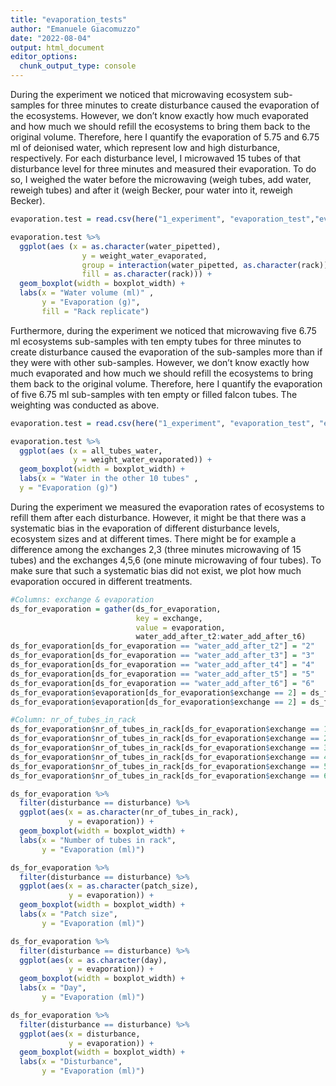 ```yaml
---
title: "evaporation_tests"
author: "Emanuele Giacomuzzo"
date: "2022-08-04"
output: html_document
editor_options: 
  chunk_output_type: console
---
```


During the experiment we noticed that microwaving ecosystem sub-samples for three minutes to create disturbance caused the evaporation of the ecosystems. However, we don't know exactly how much evaporated and how much we should refill the ecosystems to bring them back to the original volume. Therefore, here I quantify the evaporation of 5.75 and 6.75 ml of deionised water, which represent low and high disturbance, respectively. For each disturbance level, I microwaved 15 tubes of that disturbance level for three minutes and measured their evaporation. To do so, I weighed the water before the microwaving (weigh tubes, add water, reweigh tubes) and after it (weigh Becker, pour water into it, reweigh Becker).

```r
evaporation.test = read.csv(here("1_experiment", "evaporation_test","evaporation_test_right.csv"), header = TRUE)

evaporation.test %>%
  ggplot(aes (x = as.character(water_pipetted),
                y = weight_water_evaporated,
                group = interaction(water_pipetted, as.character(rack)),
                fill = as.character(rack))) +
  geom_boxplot(width = boxplot_width) +
  labs(x = "Water volume (ml)" , 
       y = "Evaporation (g)", 
       fill = "Rack replicate")
```

Furthermore, during the experiment we noticed that microwaving five 6.75 ml ecosystems sub-samples with ten empty tubes for three minutes to create disturbance caused the evaporation of the sub-samples more than if they were with other sub-samples. However, we don't know exactly how much evaporated and how much we should refill the ecosystems to bring them back to the original volume. Therefore, here I quantify the evaporation of five 6.75 ml sub-samples with ten empty or filled falcon tubes. The weighting was conducted as above. 

```r
evaporation.test = read.csv(here("1_experiment", "evaporation_test", "evaporation_test_fill_nofill.csv"), header = TRUE)

evaporation.test %>%
  ggplot(aes (x = all_tubes_water,
              y = weight_water_evaporated)) +
  geom_boxplot(width = boxplot_width) +
  labs(x = "Water in the other 10 tubes" , 
  y = "Evaporation (g)")
```

During the experiment we measured the evaporation rates of ecosystems to refill them after each disturbance. However, it might be that there was a systematic bias in the evaporation of different disturbance levels, ecosystem sizes and at different times. There might be for example a difference among the exchanges 2,3 (three minutes microwaving of 15 tubes) and the exchanges 4,5,6 (one minute microwaving of four tubes). To make sure that such a systematic bias did not exist, we plot how much evaporation occured in different treatments.

```r
#Columns: exchange & evaporation
ds_for_evaporation = gather(ds_for_evaporation, 
                            key = exchange, 
                            value = evaporation, 
                            water_add_after_t2:water_add_after_t6)
ds_for_evaporation[ds_for_evaporation == "water_add_after_t2"] = "2"
ds_for_evaporation[ds_for_evaporation == "water_add_after_t3"] = "3"
ds_for_evaporation[ds_for_evaporation == "water_add_after_t4"] = "4"
ds_for_evaporation[ds_for_evaporation == "water_add_after_t5"] = "5"
ds_for_evaporation[ds_for_evaporation == "water_add_after_t6"] = "6"
ds_for_evaporation$evaporation[ds_for_evaporation$exchange == 2] = ds_for_evaporation$evaporation[ds_for_evaporation$exchange == 2] / 2 #This is because exchange contained the topping up of two exchanges
ds_for_evaporation$evaporation[ds_for_evaporation$exchange == 2] = ds_for_evaporation$evaporation[ds_for_evaporation$exchange == 2] + 2 #We need to add 2 ml to the evaporation that happened at the exchange events 1 and 2. This is because we already added 1 ml of water at exchange 1 and 1 ml of water at exchange 2. 

#Column: nr_of_tubes_in_rack
ds_for_evaporation$nr_of_tubes_in_rack[ds_for_evaporation$exchange == 1] = 15
ds_for_evaporation$nr_of_tubes_in_rack[ds_for_evaporation$exchange == 2] = 15
ds_for_evaporation$nr_of_tubes_in_rack[ds_for_evaporation$exchange == 3] = 15
ds_for_evaporation$nr_of_tubes_in_rack[ds_for_evaporation$exchange == 4] = 4
ds_for_evaporation$nr_of_tubes_in_rack[ds_for_evaporation$exchange == 5] = 4
ds_for_evaporation$nr_of_tubes_in_rack[ds_for_evaporation$exchange == 6] = 4
```

```r
ds_for_evaporation %>%
  filter(disturbance == disturbance) %>%
  ggplot(aes(x = as.character(nr_of_tubes_in_rack),
             y = evaporation)) + 
  geom_boxplot(width = boxplot_width) + 
  labs(x = "Number of tubes in rack", 
       y = "Evaporation (ml)")

ds_for_evaporation %>%
  filter(disturbance == disturbance) %>%
  ggplot(aes(x = as.character(patch_size),
             y = evaporation)) + 
  geom_boxplot(width = boxplot_width) + 
  labs(x = "Patch size", 
       y = "Evaporation (ml)")

ds_for_evaporation %>%
  filter(disturbance == disturbance) %>%
  ggplot(aes(x = as.character(day),
             y = evaporation)) + 
  geom_boxplot(width = boxplot_width) + 
  labs(x = "Day", 
       y = "Evaporation (ml)")

ds_for_evaporation %>%
  filter(disturbance == disturbance) %>%
  ggplot(aes(x = disturbance,
             y = evaporation)) + 
  geom_boxplot(width = boxplot_width) + 
  labs(x = "Disturbance", 
       y = "Evaporation (ml)")
```